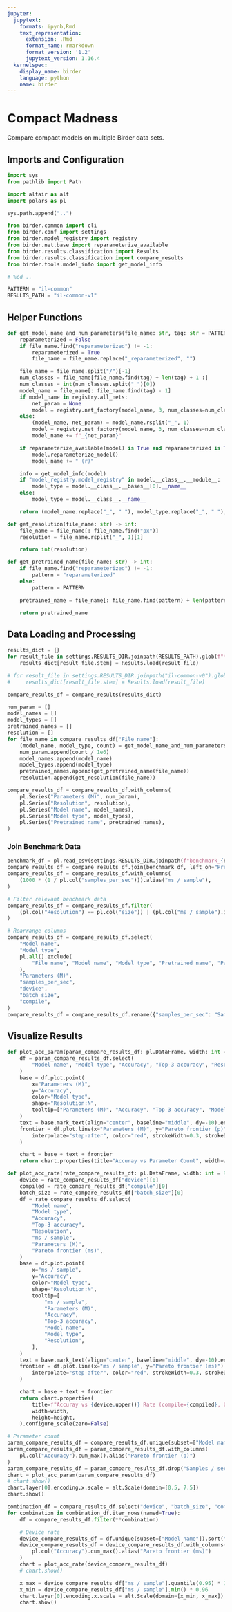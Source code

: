 ```yaml
---
jupyter:
  jupytext:
    formats: ipynb,Rmd
    text_representation:
      extension: .Rmd
      format_name: rmarkdown
      format_version: '1.2'
      jupytext_version: 1.16.4
  kernelspec:
    display_name: birder
    language: python
    name: birder
---
```


# Compact Madness

Compare compact models on multiple Birder data sets.


## Imports and Configuration

```python
import sys
from pathlib import Path

import altair as alt
import polars as pl
```

```python
sys.path.append("..")
```

```python
from birder.common import cli
from birder.conf import settings
from birder.model_registry import registry
from birder.net.base import reparameterize_available
from birder.results.classification import Results
from birder.results.classification import compare_results
from birder.tools.model_info import get_model_info
```

```python
# %cd ..
```

```python
PATTERN = "il-common"
RESULTS_PATH = "il-common-v1"
```

## Helper Functions

```python
def get_model_name_and_num_parameters(file_name: str, tag: str = PATTERN) -> tuple[str, str, int]:
    reparameterized = False
    if file_name.find("reparameterized") != -1:
        reparameterized = True
        file_name = file_name.replace("_reparameterized", "")

    file_name = file_name.split("/")[-1]
    num_classes = file_name[file_name.find(tag) + len(tag) + 1 :]
    num_classes = int(num_classes.split("_")[0])
    model_name = file_name[: file_name.find(tag) - 1]
    if model_name in registry.all_nets:
        net_param = None
        model = registry.net_factory(model_name, 3, num_classes=num_classes)
    else:
        (model_name, net_param) = model_name.rsplit("_", 1)
        model = registry.net_factory(model_name, 3, num_classes=num_classes, net_param=float(net_param))
        model_name += f"_{net_param}"

    if reparameterize_available(model) is True and reparameterized is True:
        model.reparameterize_model()
        model_name += " (r)"

    info = get_model_info(model)
    if "model_registry.model_registry" in model.__class__.__module__:
        model_type = model.__class__.__bases__[0].__name__
    else:
        model_type = model.__class__.__name__

    return (model_name.replace("_", " "), model_type.replace("_", " "), info["num_params"])
```

```python
def get_resolution(file_name: str) -> int:
    file_name = file_name[: file_name.find("px")]
    resolution = file_name.rsplit("_", 1)[1]

    return int(resolution)
```

```python
def get_pretrained_name(file_name: str) -> int:
    if file_name.find("reparameterized") != -1:
        pattern = "reparameterized"
    else:
        pattern = PATTERN

    pretrained_name = file_name[: file_name.find(pattern) + len(pattern)]

    return pretrained_name
```

## Data Loading and Processing

```python
results_dict = {}
for result_file in settings.RESULTS_DIR.joinpath(RESULTS_PATH).glob(f"*{PATTERN}*"):
    results_dict[result_file.stem] = Results.load(result_file)

# for result_file in settings.RESULTS_DIR.joinpath("il-common-v0").glob(f"*{PATTERN}*"):
#     results_dict[result_file.stem] = Results.load(result_file)
```

```python
compare_results_df = compare_results(results_dict)

num_param = []
model_names = []
model_types = []
pretrained_names = []
resolution = []
for file_name in compare_results_df["File name"]:
    (model_name, model_type, count) = get_model_name_and_num_parameters(file_name)
    num_param.append(count / 1e6)
    model_names.append(model_name)
    model_types.append(model_type)
    pretrained_names.append(get_pretrained_name(file_name))
    resolution.append(get_resolution(file_name))

compare_results_df = compare_results_df.with_columns(
    pl.Series("Parameters (M)", num_param),
    pl.Series("Resolution", resolution),
    pl.Series("Model name", model_names),
    pl.Series("Model type", model_types),
    pl.Series("Pretrained name", pretrained_names),
)
```

### Join Benchmark Data

```python
benchmark_df = pl.read_csv(settings.RESULTS_DIR.joinpath(f"benchmark_{PATTERN}.csv"))
compare_results_df = compare_results_df.join(benchmark_df, left_on="Pretrained name", right_on="model_name", how="left")
compare_results_df = compare_results_df.with_columns(
    (1000 * (1 / pl.col("samples_per_sec"))).alias("ms / sample"),
)

# Filter relevant benchmark data
compare_results_df = compare_results_df.filter(
    (pl.col("Resolution") == pl.col("size")) | (pl.col("ms / sample").is_null())  # Not benchmarked yet
)
```

```python
# Rearrange columns
compare_results_df = compare_results_df.select(
    "Model name",
    "Model type",
    pl.all().exclude(
        "File name", "Model name", "Model type", "Pretrained name", "Parameters (M)", *benchmark_df.columns
    ),
    "Parameters (M)",
    "samples_per_sec",
    "device",
    "batch_size",
    "compile",
)
compare_results_df = compare_results_df.rename({"samples_per_sec": "Samples / sec"})
```

## Visualize Results

```python
def plot_acc_param(param_compare_results_df: pl.DataFrame, width: int = 900, height: int = 640) -> alt.LayerChart:
    df = param_compare_results_df.select(
        "Model name", "Model type", "Accuracy", "Top-3 accuracy", "Resolution", "Parameters (M)", "Pareto frontier (p)"
    )
    base = df.plot.point(
        x="Parameters (M)",
        y="Accuracy",
        color="Model type",
        shape="Resolution:N",
        tooltip=["Parameters (M)", "Accuracy", "Top-3 accuracy", "Model name", "Model type", "Resolution"],
    )
    text = base.mark_text(align="center", baseline="middle", dy=-10).encode(text="Model name")
    frontier = df.plot.line(x="Parameters (M)", y="Pareto frontier (p)").mark_line(
        interpolate="step-after", color="red", strokeWidth=0.3, strokeDash=(2, 2)
    )

    chart = base + text + frontier
    return chart.properties(title="Accuray vs Parameter Count", width=width, height=height).configure_scale(zero=False)
```

```python
def plot_acc_rate(rate_compare_results_df: pl.DataFrame, width: int = 900, height: int = 640) -> alt.LayerChart:
    device = rate_compare_results_df["device"][0]
    compiled = rate_compare_results_df["compile"][0]
    batch_size = rate_compare_results_df["batch_size"][0]
    df = rate_compare_results_df.select(
        "Model name",
        "Model type",
        "Accuracy",
        "Top-3 accuracy",
        "Resolution",
        "ms / sample",
        "Parameters (M)",
        "Pareto frontier (ms)",
    )
    base = df.plot.point(
        x="ms / sample",
        y="Accuracy",
        color="Model type",
        shape="Resolution:N",
        tooltip=[
            "ms / sample",
            "Parameters (M)",
            "Accuracy",
            "Top-3 accuracy",
            "Model name",
            "Model type",
            "Resolution",
        ],
    )
    text = base.mark_text(align="center", baseline="middle", dy=-10).encode(text="Model name")
    frontier = df.plot.line(x="ms / sample", y="Pareto frontier (ms)").mark_line(
        interpolate="step-after", color="red", strokeWidth=0.3, strokeDash=(2, 2)
    )

    chart = base + text + frontier
    return chart.properties(
        title=f"Accuray vs {device.upper()} Rate (compile={compiled}, batch size={batch_size})",
        width=width,
        height=height,
    ).configure_scale(zero=False)
```

```python
# Parameter count
param_compare_results_df = compare_results_df.unique(subset=["Model name"]).sort("Parameters (M)", descending=False)
param_compare_results_df = param_compare_results_df.with_columns(
    pl.col("Accuracy").cum_max().alias("Pareto frontier (p)")
)
param_compare_results_df = param_compare_results_df.drop("Samples / sec", "device", "ms / sample")
chart = plot_acc_param(param_compare_results_df)
# chart.show()
chart.layer[0].encoding.x.scale = alt.Scale(domain=[0.5, 7.5])
chart.show()
```

```python
combination_df = compare_results_df.select("device", "batch_size", "compile").unique()
for combination in combination_df.iter_rows(named=True):
    df = compare_results_df.filter(**combination)

    # Device rate
    device_compare_results_df = df.unique(subset=["Model name"]).sort("ms / sample", descending=False)
    device_compare_results_df = device_compare_results_df.with_columns(
        pl.col("Accuracy").cum_max().alias("Pareto frontier (ms)")
    )
    chart = plot_acc_rate(device_compare_results_df)
    # chart.show()

    x_max = device_compare_results_df["ms / sample"].quantile(0.95) * 1.04
    x_min = device_compare_results_df["ms / sample"].min() * 0.96
    chart.layer[0].encoding.x.scale = alt.Scale(domain=[x_min, x_max])
    chart.show()
```

